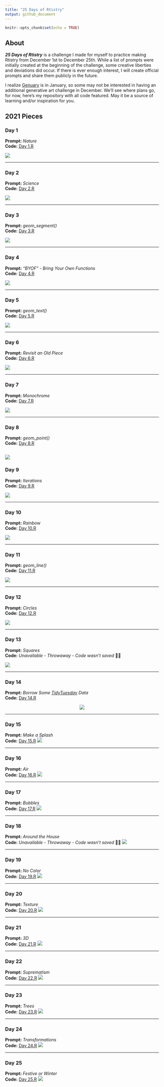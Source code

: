 ```yaml
---
title: "25 Days of Rtistry"
output: github_document
---
```


```r
knitr::opts_chunk$set(echo = TRUE)
```

## About

***25 Days of Rtistry*** is a challenge I made for myself to practice making Rtistry from December 1st to December 25th. 
While a list of prompts were initially created at the beginning of the challenge, some creative liberties and deviations did occur.
If there is ever enough interest, I will create official prompts and share them publicly in the future.

I realize [Genuary](https://genuary.art) is in January, so some may not be interested in having an additional generative art challenge in December. We'll see where plans go, for now, here's my repository with all code featured. May it be a source of learning and/or inspiration for you.

## 2021 Pieces

### Day 1
**Prompt:** *Nature* <br>
**Code:** [Day 1.R](Submissions/2021-12-01/Day 1.R)

[![](Submissions/2021-12-01/Mountains.PNG)](Submissions/2021-12-01/Day 1.R)

---

### Day 2
**Prompt:** *Science* <br>
**Code:** [Day 2.R](Submissions/2021-12-02/Day 2.R)

[![](Submissions/2021-12-02/Mito.PNG)](Submissions/2021-12-02/Day 2.R)

---

### Day 3
**Prompt:** *geom_segment()* <br>
**Code:** [Day 3.R](Submissions/2021-12-03/Day 3.R)

[![](Submissions/2021-12-03/Buildings.PNG)](Submissions/2021-12-03/Day 3.R)

---

### Day 4
**Prompt:** *"BYOF" - Bring Your Own Functions* <br>
**Code:** [Day 4.R](Submissions/2021-12-04/Day 4.R)

[![](Submissions/2021-12-04/Crossover.PNG)](Submissions/2021-12-04/Day 4.R)

---

### Day 5
**Prompt:** *geom_text()* <br>
**Code:** [Day 5.R](Submissions/2021-12-05/Day 5.R)

[![](Submissions/2021-12-05/Pipe Dreams.PNG)](Submissions/2021-12-05/Day 5.R)

---

### Day 6
**Prompt:** *Revisit an Old Piece* <br>
**Code:** [Day 6.R](Submissions/2021-12-06/Day 6.R)

[![](Submissions/2021-12-06/Polar City.PNG)](Submissions/2021-12-06/Day 6.R)

---

### Day 7
**Prompt:** *Monochrome* <br>
**Code:** [Day 7.R](Submissions/2021-12-07/Day 7.R)

[![](Submissions/2021-12-07/Mono Grid.jfif)](Submissions/2021-12-07/Day 7.R)

---

### Day 8
**Prompt:** *geom_point()* <br>
**Code:** [Day 8.R](Submissions/2021-12-08/Day 8.R)

[![](Submissions/2021-12-08/Sunset Bubbles.jfif)](Submissions/2021-12-08/Day 8.R)
---

### Day 9
**Prompt:** *Iterations* <br>
**Code:** [Day 9.R](Submissions/2021-12-09/Day 9.R)

[![](Submissions/2021-12-09/iter.png)](Submissions/2021-12-09/Day 9.R)

---

### Day 10
**Prompt:** *Rainbow* <br>
**Code:** [Day 10.R](Submissions/2021-12-10/Day 10.R)

[![](Submissions/2021-12-10/Rainbow.png)](Submissions/2021-12-10/Day 10.R)

---

### Day 11
**Prompt:** *geom_line()* <br>
**Code:** [Day 11.R](Submissions/2021-12-11/Day 11.R)

[![](Submissions/2021-12-11/Colorwheel.png)](Submissions/2021-12-11/Day 11.R)

---

### Day 12
**Prompt:** *Circles* <br>
**Code:** [Day 12.R](Submissions/2021-12-12/Day 12.R)

[![](Submissions/2021-12-12/Fuzzy Circles.png)](Submissions/2021-12-12/Day 12.R)

---

### Day 13
**Prompt:** *Squares* <br>
**Code:** *Unavailable - Throwaway - Code wasn't saved* 🤦🏾

[![](Submissions/2021-12-13/square.png)](Submissions/2021-12-13/square.png)

---

### Day 14
**Prompt:** *Borrow Some [TidyTuesday](https://github.com/rfordatascience/tidytuesday)  Data* <br>
**Code:** [Day 14.R](Submissions/2021-12-14/Day 14.R)

<center>
[![](Submissions/2021-12-14/Spice Pops.png)](Submissions/2021-12-14/Spice Pops.png)

</center>

---

### Day 15
**Prompt:** *Make a Splash* <br>
**Code:** [Day 15.R](Submissions/2021-12-15/Day 15.R)
[![](Submissions/2021-12-15/iter color.png)](Submissions/2021-12-15/iter color.png)

---

### Day 16
**Prompt:** *Air* <br>
**Code:** [Day 16.R](Submissions/2021-12-16/Day 16.R)
[![](Submissions/2021-12-16/Air.png)](Submissions/2021-12-16/Air.png)

---

### Day 17
**Prompt:** *Bubbles* <br>
**Code:** [Day 17.R](Submissions/2021-12-17/Day 17.R)
[![](Submissions/2021-12-17/bubbles.png)](Submissions/2021-12-17/bubbles.png)

---

### Day 18
**Prompt:** *Around the House* <br>
**Code:** *Unavailable - Throwaway - Code wasn't saved* 🤦🏾
[![](Submissions/2021-12-18/tile bubbles.png)](Submissions/2021-12-18/tile bubbles.png)

---

### Day 19
**Prompt:** *No Color* <br>
**Code:** [Day 19.R](Submissions/2021-12-19/Day 19.R)
[![](Submissions/2021-12-19/desert.png)](Submissions/2021-12-19/desert.png)

---

### Day 20
**Prompt:** *Texture* <br>
**Code:** [Day 20.R](Submissions/2021-12-20/Day 20.R)
[![](Submissions/2021-12-20/planet.png)](Submissions/2021-12-20/planet.png)

---

### Day 21
**Prompt:** *3D* <br>
**Code:** [Day 21.R](Submissions/2021-12-21/Day 21.R)
[![](Submissions/2021-12-21/3d.png)](Submissions/2021-12-21/3d.png)

---

### Day 22
**Prompt:** *Suprematism* <br>
**Code:** [Day 22.R](Submissions/2021-12-22/Day 22.R)
[![](Submissions/2021-12-22/spiral.png)](Submissions/2021-12-22/spiral.png)

---

### Day 23
**Prompt:** *Trees* <br>
**Code:** [Day 23.R](Submissions/2021-12-23/Day 23.R)
[![](Submissions/2021-12-23/christmas tree.png)](Submissions/2021-12-23/christmas tree.png)

---

### Day 24
**Prompt:** *Transformations* <br>
**Code:** [Day 24.R](Submissions/2021-12-24/Day 24.R)
[![](Submissions/2021-12-24/dots polar.png)](Submissions/2021-12-24/dots polar.png)

---

### Day 25
**Prompt:** *Festive or Winter* <br>
**Code:** [Day 25.R](Submissions/2021-12-25/Day 25.R)
[![](Submissions/2021-12-25/grinch.png)](Submissions/2021-12-25/grinch.png)